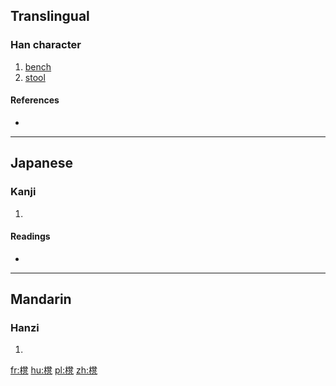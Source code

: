 ==Translingual==

===Han character===
{{Han char|rn=75|rad=木|as=14|sn=18|four=|canj=木弓廿弓 (DNTN)}}

# [[bench]]
# [[stool]]

====References====
* {{Han ref|kx=0559.261|dkj=15779|dj=0948.360|hdz=21311.110|uh=6AC8|ud=27336}}

----

==Japanese==

===Kanji===
{{ja-kanji|grade=|rs=木14}}

# {{defn|lang=ja|sort=木14}}

====Readings====
* {{ja-readings|on=[[とう]] (tō)|kun=[[こしかけ]] (koshikake)}}

----

==Mandarin==

===Hanzi===
{{cmn-hanzi|pin=[[dèng]] ([[deng4]])|wg=teng<sup>4</sup>}}

# {{defn|lang=cmn|sort=木14}}

[[fr:櫈]]
[[hu:櫈]]
[[pl:櫈]]
[[zh:櫈]]